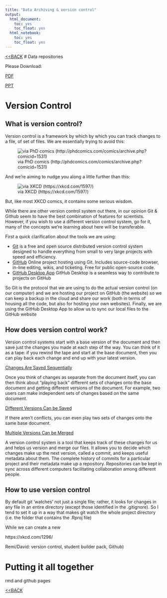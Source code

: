 ```yaml
---
title: "Data Archiving & version control"
output:
  html_document:
    toc: yes
    toc_float: yes
  html_notebook:
    toc: yes
    toc_float: yes
---
```

[<<BACK](https://remi-daigle.github.io/2017-CHONe-Data/)
# Data repositories

Please Download:

[PDF](https://github.com/remi-daigle/2017-CHONe-Data/raw/gh-pages/Angela/DataWorkshop_Sharing.pdf)

[PPT](https://github.com/remi-daigle/2017-CHONe-Data/raw/gh-pages/Angela/DataWorkshop_Sharing.pptx)

# Version Control

## What is version control?

Version control is a framework by which by which you can track changes to a file, of set of files. We are essentially trying to avoid this:

![via PhD comics (http://phdcomics.com/comics/archive.php?comicid=1531)](http://www.phdcomics.com/comics/archive/phd101212s.gif)

And we're aiming to nudge you along a little further than this:

![via XKCD (https://xkcd.com/1597/)](https://imgs.xkcd.com/comics/git.png)

But, like most XKCD comics, it contains some serious wisdom.

While there are other version control system out there, in our opinion Git & Github seem to have the best combination of features for scientists. However, if you wish to use a different version control system, go for it, many of the concepts we're learning about here will be transferable.

First a quick clarification about the tools we are using:

- [Git](https://git-scm.com/) is a free and open source distributed version control system designed to handle everything from small to very large projects with speed and efficiency.
- [GitHub](https://github.com/) Online project hosting using Git. Includes source-code browser, in-line editing, wikis, and ticketing. Free for public open-source code.
- [GitHub Desktop App](https://desktop.github.com/) GitHub Desktop is a seamless way to contribute to projects on GitHub

So Git is the protocol that we are using to do the actual version control (on our computer) and we are hosting our project on GitHub (the website) so we can keep a backup in the cloud and share our work (both in terms of housing all the code, but also for hosting your own websites). Finally, we are using the GitHub Desktop App to allow us to sync our local files to the GitHub website

## How does version control work?

Version control systems start with a base version of the document and then save just the changes you made at each step of the way. You can think of it as a tape: if you rewind the tape and start at the base document, then you can play back each change and end up with your latest version.

[Changes Are Saved Sequentially](http://swcarpentry.github.io/git-novice/fig/play-changes.svg)

Once you think of changes as separate from the document itself, you can then think about “playing back” different sets of changes onto the base document and getting different versions of the document. For example, two users can make independent sets of changes based on the same document.

[Different Versions Can be Saved](http://swcarpentry.github.io/git-novice/fig/versions.svg)

If there aren’t conflicts, you can even play two sets of changes onto the same base document.

[Multiple Versions Can be Merged](http://swcarpentry.github.io/git-novice/fig/merge.svg)

A version control system is a tool that keeps track of these changes for us and helps us version and merge our files. It allows you to decide which changes make up the next version, called a commit, and keeps useful metadata about them. The complete history of commits for a particular project and their metadata make up a repository. Repositories can be kept in sync across different computers facilitating collaboration among different people.

## How to use version control

By default git 'watches' not just a single file; rather, it looks for changes in any file in an entire directory (except those identified in the .gitignore). So I tend to set it up in a way that makes git watch the whole project directory (i.e. the folder that contains the .Rproj file)

While we can create a new 



https://xkcd.com/1296/

Remi/David: version control, student builder pack, Github)

# Putting it all together
rmd and github pages

[<<BACK](https://remi-daigle.github.io/2017-CHONe-Data/)
